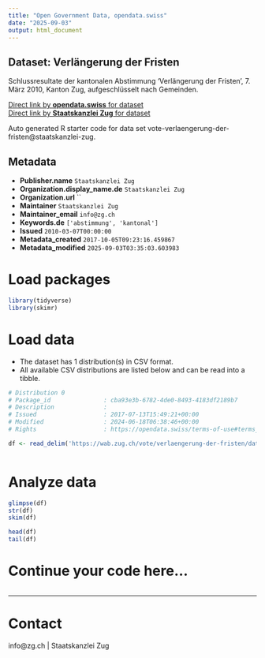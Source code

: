 ```yaml
---
title: "Open Government Data, opendata.swiss"
date: "2025-09-03"
output: html_document
---
```


## Dataset: Verlängerung der Fristen

Schlussresultate der kantonalen Abstimmung 'Verlängerung der Fristen', 7. März 2010, Kanton Zug, aufgeschlüsselt nach Gemeinden.

[Direct link by **opendata.swiss** for dataset](https://opendata.swiss/de/dataset/verlangerung-der-fristen)<br>
[Direct link by **Staatskanzlei Zug** for dataset](https://wab.zug.ch/vote/verlaengerung-der-fristen/data)

Auto generated R starter code for data set vote-verlaengerung-der-fristen@staatskanzlei-zug.

## Metadata

- **Publisher.name** `Staatskanzlei Zug`
- **Organization.display_name.de** `Staatskanzlei Zug`
- **Organization.url** ``
- **Maintainer** `Staatskanzlei Zug`
- **Maintainer_email** `info@zg.ch`
- **Keywords.de** `['abstimmung', 'kantonal']`
- **Issued** `2010-03-07T00:00:00`
- **Metadata_created** `2017-10-05T09:23:16.459867`
- **Metadata_modified** `2025-09-03T03:35:03.603983`


# Load packages

```r

library(tidyverse)
library(skimr)

```

# Load data

-   The dataset has 1 distribution(s) in CSV format.
-   All available CSV distributions are listed below and can be read into a tibble.

```r

# Distribution 0
# Package_id               : cba93e3b-6782-4de0-8493-4183df2189b7
# Description              : 
# Issued                   : 2017-07-13T15:49:21+00:00
# Modified                 : 2024-06-18T06:38:46+00:00
# Rights                   : https://opendata.swiss/terms-of-use#terms_by

df <- read_delim('https://wab.zug.ch/vote/verlaengerung-der-fristen/data-csv')



```

# Analyze data

```r

glimpse(df)
str(df)
skim(df)

head(df)
tail(df)

```

# Continue your code here...

```r

```

------------------------------------------------------------------------

# Contact

info@zg.ch | Staatskanzlei Zug
